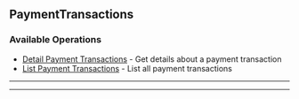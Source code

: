 
## PaymentTransactions

### Available Operations

* [Detail Payment Transactions](/payment_transactions/detail_payment_transactions) - Get details about a payment transaction
* [List Payment Transactions](/payment_transactions/list_payment_transactions) - List all payment transactions

---
<DetailPaymentTransactions />

---
<ListPaymentTransactions />
